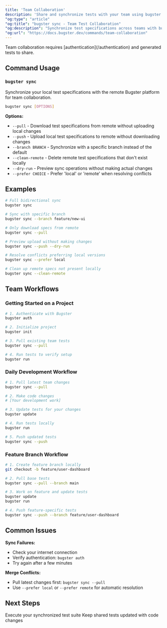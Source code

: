 ```yaml
---
title: 'Team Collaboration'
description: 'Share and synchronize tests with your team using bugster sync'
"og:type": "article"
"og:title": "bugster sync - Team Test Collaboration"
"og:description": "Synchronize test specifications across teams with bugster sync. Branch-based sync, conflict resolution, and collaborative workflows for distributed teams."
"og:url": "https://docs.bugster.dev/commands/team-collaboration"
---
```


<Note>
  Team collaboration requires [authentication](/authentication) and generated tests to share.
</Note>

## Command Usage

### `bugster sync`

Synchronize your local test specifications with the remote Bugster platform for team collaboration.

```bash
bugster sync [OPTIONS]
```

**Options:**
- `--pull` - Download test specifications from remote without uploading local changes
- `--push` - Upload local test specifications to remote without downloading changes
- `--branch BRANCH` - Synchronize with a specific branch instead of the default
- `--clean-remote` - Delete remote test specifications that don't exist locally
- `--dry-run` - Preview sync operations without making actual changes
- `--prefer CHOICE` - Prefer 'local' or 'remote' when resolving conflicts

## Examples

```bash
# Full bidirectional sync
bugster sync

# Sync with specific branch
bugster sync --branch feature/new-ui

# Only download specs from remote
bugster sync --pull

# Preview upload without making changes
bugster sync --push --dry-run

# Resolve conflicts preferring local versions
bugster sync --prefer local

# Clean up remote specs not present locally
bugster sync --clean-remote
```

## Team Workflows

### Getting Started on a Project
```bash
# 1. Authenticate with Bugster
bugster auth

# 2. Initialize project
bugster init

# 3. Pull existing team tests
bugster sync --pull

# 4. Run tests to verify setup
bugster run
```

### Daily Development Workflow
```bash
# 1. Pull latest team changes
bugster sync --pull

# 2. Make code changes
# [Your development work]

# 3. Update tests for your changes
bugster update

# 4. Run tests locally
bugster run

# 5. Push updated tests
bugster sync --push
```

### Feature Branch Workflow
```bash
# 1. Create feature branch locally
git checkout -b feature/user-dashboard

# 2. Pull base tests
bugster sync --pull --branch main

# 3. Work on feature and update tests
bugster update
bugster run

# 4. Push feature-specific tests
bugster sync --push --branch feature/user-dashboard
```

## Common Issues

**Sync Failures:**
- Check your internet connection
- Verify authentication: `bugster auth`
- Try again after a few minutes

**Merge Conflicts:**
- Pull latest changes first: `bugster sync --pull`
- Use `--prefer local` or `--prefer remote` for automatic resolution

## Next Steps

<CardGroup cols={2}>
  <Card title="Run Tests" icon="play" href="/commands/test-execution">
    Execute your synchronized test suite
  </Card>
  
  <Card title="Test Maintenance" icon="wrench" href="/commands/test-maintenance">
    Keep shared tests updated with code changes
  </Card>
</CardGroup> 